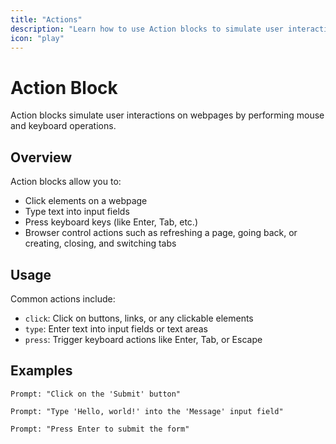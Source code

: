 ```yaml
---
title: "Actions"
description: "Learn how to use Action blocks to simulate user interactions on webpages"
icon: "play"
---
```


# Action Block

Action blocks simulate user interactions on webpages by performing mouse and keyboard operations.

## Overview

Action blocks allow you to:

- Click elements on a webpage
- Type text into input fields
- Press keyboard keys (like Enter, Tab, etc.)
- Browser control actions such as refreshing a page, going back, or creating, closing, and switching tabs

## Usage

Common actions include:

- `click`: Click on buttons, links, or any clickable elements
- `type`: Enter text into input fields or text areas
- `press`: Trigger keyboard actions like Enter, Tab, or Escape

## Examples

```
Prompt: "Click on the 'Submit' button"
```

```
Prompt: "Type 'Hello, world!' into the 'Message' input field"
```

```
Prompt: "Press Enter to submit the form"
```
